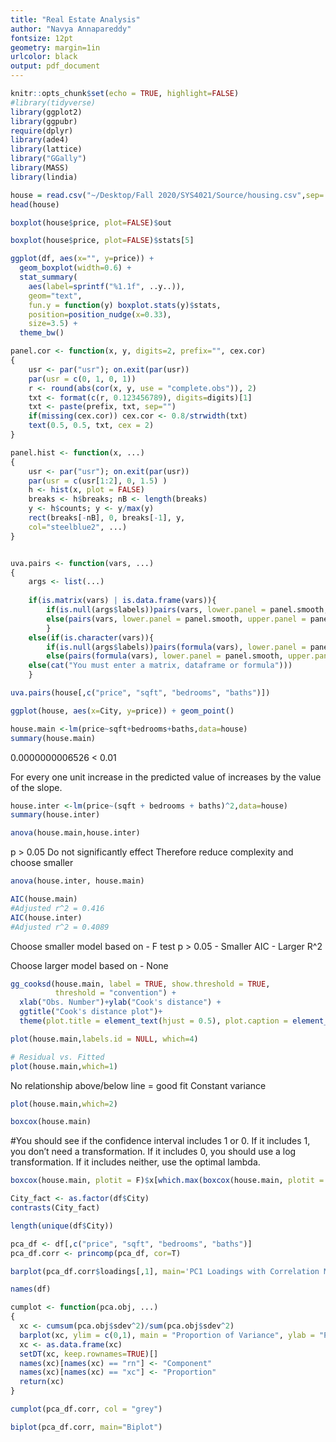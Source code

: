 ```yaml
---
title: "Real Estate Analysis" 
author: "Navya Annapareddy"
fontsize: 12pt
geometry: margin=1in
urlcolor: black
output: pdf_document
---
```


```r
knitr::opts_chunk$set(echo = TRUE, highlight=FALSE)
#library(tidyverse)
library(ggplot2)
library(ggpubr)
require(dplyr) 
library(ade4)
library(lattice) 
library("GGally")
library(MASS)
library(lindia)
```

```r
house = read.csv("~/Desktop/Fall 2020/SYS4021/Source/housing.csv",sep=',',header=T)
head(house)
```

```r
boxplot(house$price, plot=FALSE)$out

```

```r
boxplot(house$price, plot=FALSE)$stats[5]
```

```r
ggplot(df, aes(x="", y=price)) + 
  geom_boxplot(width=0.6) +
  stat_summary(
    aes(label=sprintf("%1.1f", ..y..)),
    geom="text", 
    fun.y = function(y) boxplot.stats(y)$stats,
    position=position_nudge(x=0.33), 
    size=3.5) +
  theme_bw()
```

```r
panel.cor <- function(x, y, digits=2, prefix="", cex.cor)
{
    usr <- par("usr"); on.exit(par(usr))
    par(usr = c(0, 1, 0, 1))
    r <- round(abs(cor(x, y, use = "complete.obs")), 2)
    txt <- format(c(r, 0.123456789), digits=digits)[1]
    txt <- paste(prefix, txt, sep="")
    if(missing(cex.cor)) cex.cor <- 0.8/strwidth(txt)
    text(0.5, 0.5, txt, cex = 2)
}

panel.hist <- function(x, ...)
{
    usr <- par("usr"); on.exit(par(usr))
    par(usr = c(usr[1:2], 0, 1.5) )
    h <- hist(x, plot = FALSE)
    breaks <- h$breaks; nB <- length(breaks)
    y <- h$counts; y <- y/max(y)
    rect(breaks[-nB], 0, breaks[-1], y,
    col="steelblue2", ...)
}


uva.pairs <- function(vars, ...)
{
	args <- list(...)
	
	if(is.matrix(vars) | is.data.frame(vars)){
		if(is.null(args$labels))pairs(vars, lower.panel = panel.smooth, upper.panel = panel.cor, diag.panel = panel.hist, main = args$main)
		else(pairs(vars, lower.panel = panel.smooth, upper.panel = panel.cor, diag.panel = panel.hist, main = args$main, labels = args$labels))
		}
	else(if(is.character(vars)){
		if(is.null(args$labels))pairs(formula(vars), lower.panel = panel.smooth, upper.panel = panel.cor, diag.panel = panel.hist, main = args$main, data = args$data)
		else(pairs(formula(vars), lower.panel = panel.smooth, upper.panel = panel.cor, diag.panel = panel.hist, main = args$main, data = args$data, labels = args$labels))} 
	else(cat("You must enter a matrix, dataframe or formula")))
	}
```

```r
uva.pairs(house[,c("price", "sqft", "bedrooms", "baths")])
```

```r
ggplot(house, aes(x=City, y=price)) + geom_point()
```

```r
house.main <-lm(price~sqft+bedrooms+baths,data=house)
summary(house.main)
```

0.0000000006526 < 0.01

For every one unit increase in  the predicted value of  increases by the value of the slope. 

```r
house.inter <-lm(price~(sqft + bedrooms + baths)^2,data=house)
summary(house.inter)
```

```r
anova(house.main,house.inter)
```

p > 0.05
Do not significantly effect 
Therefore reduce complexity and choose smaller

```r
anova(house.inter, house.main)
```

```r
AIC(house.main)
#Adjusted r^2 = 0.416
AIC(house.inter)
#Adjusted r^2 = 0.4089
```

Choose smaller model based on
- F test p > 0.05
- Smaller AIC
- Larger R^2

Choose larger model based on
- None

```r
gg_cooksd(house.main, label = TRUE, show.threshold = TRUE,
          threshold = "convention") +
  xlab("Obs. Number")+ylab("Cook's distance") +
  ggtitle("Cook's distance plot")+
  theme(plot.title = element_text(hjust = 0.5), plot.caption = element_text(hjust = 0.5))
```

```r
plot(house.main,labels.id = NULL, which=4) 
```

```r
# Residual vs. Fitted
plot(house.main,which=1) 
```
No relationship above/below line = good fit
Constant variance

```r
plot(house.main,which=2) 
```

```r
boxcox(house.main) 
```

#You should see if the confidence interval includes 1 or 0. If it includes 1, you don't need a transformation. If it includes 0, you should use a log transformation. If it includes neither, use the optimal lambda. 

```r
boxcox(house.main, plotit = F)$x[which.max(boxcox(house.main, plotit = F)$y)] 
```

```r
City_fact <- as.factor(df$City)
contrasts(City_fact)
```

```r
length(unique(df$City))
```

```r
pca_df <- df[,c("price", "sqft", "bedrooms", "baths")]
pca_df.corr <- princomp(pca_df, cor=T)

barplot(pca_df.corr$loadings[,1], main='PC1 Loadings with Correlation Matrix')
```

```r
names(df)
```

```r
cumplot <- function(pca.obj, ...)
{
  xc <- cumsum(pca.obj$sdev^2)/sum(pca.obj$sdev^2)
  barplot(xc, ylim = c(0,1), main = "Proportion of Variance", ylab = "Proportion", names.arg = 1:length(pca.obj$sdev), xlab = "Components", ...)
  xc <- as.data.frame(xc)
  setDT(xc, keep.rownames=TRUE)[]
  names(xc)[names(xc) == "rn"] <- "Component"
  names(xc)[names(xc) == "xc"] <- "Proportion"
  return(xc)
}

cumplot(pca_df.corr, col = "grey")
```

```r
biplot(pca_df.corr, main="Biplot")
```
